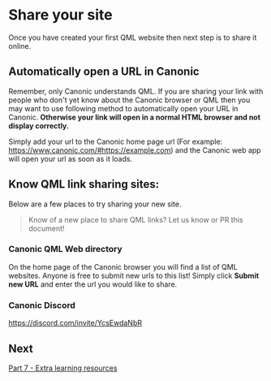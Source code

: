 # Share your site

Once you have created your first QML website then next step is to share it online.


## Automatically open a URL in Canonic

Remember, only Canonic understands QML. If you are sharing your link with people who don't yet know about the Canonic browser or QML then you may want to use following method to automatically open your URL in Canonic. **Otherwise your link will open in a normal HTML browser and not display correctly.**

Simply add your url to the Canonic home page url (For example: https://www.canonic.com/#https://example.com) and the Canonic web app will open your url as soon as it loads. 

## Know QML link sharing sites:

Below are a few places to try sharing your new site.

> Know of a new place to share QML links? Let us know or PR this document! 

### Canonic QML Web directory

On the home page of the Canonic browser you will find a list of QML websites. Anyone is free to submit new urls to this list! Simply click **Submit new URL** and enter the url you would like to share.

### Canonic Discord

https://discord.com/invite/YcsEwdaNbR


## Next

[Part 7 - Extra learning resources](/extra-learning-resources.mdx)
